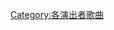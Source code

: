 {{Category explanation|'''[[凱戈|凱戈]]'''的歌曲。關於凱戈創作或聯合創作的歌曲，請見「[[:Category:凱戈創作的歌曲|:Category:凱戈創作的歌曲]]」}}

[[Category:各演出者歌曲|Category:各演出者歌曲]]